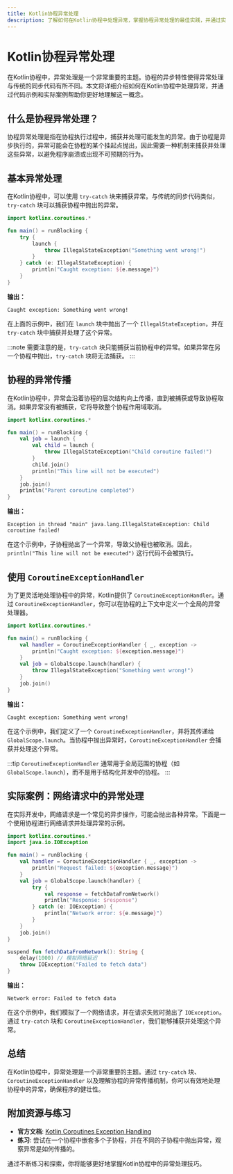 ```yaml
---
title: Kotlin协程异常处理
description: 了解如何在Kotlin协程中处理异常，掌握协程异常处理的最佳实践，并通过实际案例加深理解。
---
```


# Kotlin协程异常处理

在Kotlin协程中，异常处理是一个非常重要的主题。协程的异步特性使得异常处理与传统的同步代码有所不同。本文将详细介绍如何在Kotlin协程中处理异常，并通过代码示例和实际案例帮助你更好地理解这一概念。

## 什么是协程异常处理？

协程异常处理是指在协程执行过程中，捕获并处理可能发生的异常。由于协程是异步执行的，异常可能会在协程的某个挂起点抛出，因此需要一种机制来捕获并处理这些异常，以避免程序崩溃或出现不可预期的行为。

## 基本异常处理

在Kotlin协程中，可以使用 `try-catch` 块来捕获异常。与传统的同步代码类似，`try-catch` 块可以捕获协程中抛出的异常。

```kotlin
import kotlinx.coroutines.*

fun main() = runBlocking {
    try {
        launch {
            throw IllegalStateException("Something went wrong!")
        }
    } catch (e: IllegalStateException) {
        println("Caught exception: ${e.message}")
    }
}
```

**输出：**
```
Caught exception: Something went wrong!
```

在上面的示例中，我们在 `launch` 块中抛出了一个 `IllegalStateException`，并在 `try-catch` 块中捕获并处理了这个异常。

:::note
需要注意的是，`try-catch` 块只能捕获当前协程中的异常。如果异常在另一个协程中抛出，`try-catch` 块将无法捕获。
:::

## 协程的异常传播

在Kotlin协程中，异常会沿着协程的层次结构向上传播，直到被捕获或导致协程取消。如果异常没有被捕获，它将导致整个协程作用域取消。

```kotlin
import kotlinx.coroutines.*

fun main() = runBlocking {
    val job = launch {
        val child = launch {
            throw IllegalStateException("Child coroutine failed!")
        }
        child.join()
        println("This line will not be executed")
    }
    job.join()
    println("Parent coroutine completed")
}
```

**输出：**
```
Exception in thread "main" java.lang.IllegalStateException: Child coroutine failed!
```

在这个示例中，子协程抛出了一个异常，导致父协程也被取消。因此，`println("This line will not be executed")` 这行代码不会被执行。

## 使用 `CoroutineExceptionHandler`

为了更灵活地处理协程中的异常，Kotlin提供了 `CoroutineExceptionHandler`。通过 `CoroutineExceptionHandler`，你可以在协程的上下文中定义一个全局的异常处理器。

```kotlin
import kotlinx.coroutines.*

fun main() = runBlocking {
    val handler = CoroutineExceptionHandler { _, exception ->
        println("Caught exception: ${exception.message}")
    }
    val job = GlobalScope.launch(handler) {
        throw IllegalStateException("Something went wrong!")
    }
    job.join()
}
```

**输出：**
```
Caught exception: Something went wrong!
```

在这个示例中，我们定义了一个 `CoroutineExceptionHandler`，并将其传递给 `GlobalScope.launch`。当协程中抛出异常时，`CoroutineExceptionHandler` 会捕获并处理这个异常。

:::tip
`CoroutineExceptionHandler` 通常用于全局范围的协程（如 `GlobalScope.launch`），而不是用于结构化并发中的协程。
:::

## 实际案例：网络请求中的异常处理

在实际开发中，网络请求是一个常见的异步操作，可能会抛出各种异常。下面是一个使用协程进行网络请求并处理异常的示例。

```kotlin
import kotlinx.coroutines.*
import java.io.IOException

fun main() = runBlocking {
    val handler = CoroutineExceptionHandler { _, exception ->
        println("Request failed: ${exception.message}")
    }
    val job = GlobalScope.launch(handler) {
        try {
            val response = fetchDataFromNetwork()
            println("Response: $response")
        } catch (e: IOException) {
            println("Network error: ${e.message}")
        }
    }
    job.join()
}

suspend fun fetchDataFromNetwork(): String {
    delay(1000) // 模拟网络延迟
    throw IOException("Failed to fetch data")
}
```

**输出：**
```
Network error: Failed to fetch data
```

在这个示例中，我们模拟了一个网络请求，并在请求失败时抛出了 `IOException`。通过 `try-catch` 块和 `CoroutineExceptionHandler`，我们能够捕获并处理这个异常。

## 总结

在Kotlin协程中，异常处理是一个非常重要的主题。通过 `try-catch` 块、`CoroutineExceptionHandler` 以及理解协程的异常传播机制，你可以有效地处理协程中的异常，确保程序的健壮性。

## 附加资源与练习

- **官方文档**: [Kotlin Coroutines Exception Handling](https://kotlinlang.org/docs/exception-handling.html)
- **练习**: 尝试在一个协程中嵌套多个子协程，并在不同的子协程中抛出异常，观察异常是如何传播的。

通过不断练习和探索，你将能够更好地掌握Kotlin协程中的异常处理技巧。